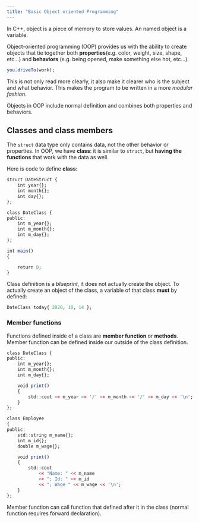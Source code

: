 ```yaml
---
title: "Basic Object oriented Programming"
---
```


In C++, object is a piece of memory to store values. An named object is a variable.

Object-oriented programming (OOP) provides us with the ability to create objects that tie together both **properties**(e.g. color, weight, size, shape, etc...) and **behaviors** (e.g. being opened, make something else hot, etc...).

```r

you.driveTo(work);

```

This is not only read more clearly, it also make it clearer who is the subject and what behavior. This makes the program to be written in a more *modular fashion*.

Objects in OOP include normal definition and combines both properties and behaviors.

## Classes and class members
 
 The `struct` data type only contains data, not the other behavior or properties. In OOP, we have **class**: it is similar to `struct`, but **having the functions** that work with the data as well.
 
 Here is code to define **class**:
 
```r


struct DateStruct {
	int year{};
	int month{};
	int day{};
};

class DateClass {
public:
	int m_year{};
	int m_month{};
	int m_day{};
};

int main()
{

	return 0;
}

```
 
 
Class definition is a *blueprint*, it does not actually create the object. To actually create an object of the class, a variable of that class **must** by defined: 

```r
DateClass today{ 2020, 10, 14 };
```

### Member functions

Functions defined inside of a class are **member function** or **methods**. Member function can be defined inside our outside of the class definition.

```r

class DateClass {
public:
	int m_year{};
	int m_month{};
	int m_day{};

	void print()
	{
		std::cout << m_year << '/' << m_month << '/' << m_day << '\n';
	}
};

class Employee
{
public:
	std::string m_name{};
	int m_id{};
	double m_wage{};

	void print()
	{
		std::cout
			<< "Name: " << m_name
			<< "; Id: " << m_id
			<< "; Wage " << m_wage << '\n';
	}
};
```

Member function can call function that defined after it in the class (normal function requires forward declaration).

